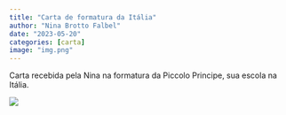 ```yaml
---
title: "Carta de formatura da Itália"
author: "Nina Brotto Falbel"
date: "2023-05-20"
categories: [carta]
image: "img.png"
---
```


Carta recebida pela Nina na formatura da Piccolo Principe, sua escola na Itália.

![](img.png)

